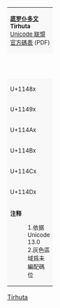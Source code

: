 {| class="wikitable nounderlines" style="border-collapse:collapse;background:#FFFFFF;font-size:large;text-align:center"
| colspan="17" style="background:#F8F8F8;font-size:small"| '''[[底罗仆多文]]<br>Tirhuta'''{{ref label|U11480_as_of_Unicode_version|1}}{{ref label|U11480_grey|2}}<br />[https://www.unicode.org/charts/PDF/U11480.pdf Unicode 联盟官方碼表] (PDF)
|- style="background:#F8F8F8;font-size:small"
| style="width:45pt" | &nbsp; || style="width:20pt"  | 0 || style="width:20pt"  | 1 || style="width:20pt"  | 2 || style="width:20pt"  | 3 || style="width:20pt"  | 4 || style="width:20pt"  | 5 || style="width:20pt"  | 6 || style="width:20pt"  | 7 || style="width:20pt"  | 8 || style="width:20pt"  | 9 || style="width:20pt"  | A || style="width:20pt"  | B || style="width:20pt"  | C || style="width:20pt"  | D || style="width:20pt"  | E || style="width:20pt"  | F
|-
| style="background:#F8F8F8;font-size:small"| U+1148x
| title="U+11480: TIRHUTA ANJI" | &#x11480;
| title="U+11481: TIRHUTA LETTER A" | &#x11481;
| title="U+11482: TIRHUTA LETTER AA" | &#x11482;
| title="U+11483: TIRHUTA LETTER I" | &#x11483;
| title="U+11484: TIRHUTA LETTER II" | &#x11484;
| title="U+11485: TIRHUTA LETTER U" | &#x11485;
| title="U+11486: TIRHUTA LETTER UU" | &#x11486;
| title="U+11487: TIRHUTA LETTER VOCALIC R" | &#x11487;
| title="U+11488: TIRHUTA LETTER VOCALIC RR" | &#x11488;
| title="U+11489: TIRHUTA LETTER VOCALIC L" | &#x11489;
| title="U+1148A: TIRHUTA LETTER VOCALIC LL" | &#x1148A;
| title="U+1148B: TIRHUTA LETTER E" | &#x1148B;
| title="U+1148C: TIRHUTA LETTER AI" | &#x1148C;
| title="U+1148D: TIRHUTA LETTER O" | &#x1148D;
| title="U+1148E: TIRHUTA LETTER AU" | &#x1148E;
| title="U+1148F: TIRHUTA LETTER KA" | &#x1148F;
|-
| style="background:#F8F8F8;font-size:small"| U+1149x
| title="U+11490: TIRHUTA LETTER KHA" | &#x11490;
| title="U+11491: TIRHUTA LETTER GA" | &#x11491;
| title="U+11492: TIRHUTA LETTER GHA" | &#x11492;
| title="U+11493: TIRHUTA LETTER NGA" | &#x11493;
| title="U+11494: TIRHUTA LETTER CA" | &#x11494;
| title="U+11495: TIRHUTA LETTER CHA" | &#x11495;
| title="U+11496: TIRHUTA LETTER JA" | &#x11496;
| title="U+11497: TIRHUTA LETTER JHA" | &#x11497;
| title="U+11498: TIRHUTA LETTER NYA" | &#x11498;
| title="U+11499: TIRHUTA LETTER TTA" | &#x11499;
| title="U+1149A: TIRHUTA LETTER TTHA" | &#x1149A;
| title="U+1149B: TIRHUTA LETTER DDA" | &#x1149B;
| title="U+1149C: TIRHUTA LETTER DDHA" | &#x1149C;
| title="U+1149D: TIRHUTA LETTER NNA" | &#x1149D;
| title="U+1149E: TIRHUTA LETTER TA" | &#x1149E;
| title="U+1149F: TIRHUTA LETTER THA" | &#x1149F;
|-
| style="background:#F8F8F8;font-size:small"| U+114Ax
| title="U+114A0: TIRHUTA LETTER DA" | &#x114A0;
| title="U+114A1: TIRHUTA LETTER DHA" | &#x114A1;
| title="U+114A2: TIRHUTA LETTER NA" | &#x114A2;
| title="U+114A3: TIRHUTA LETTER PA" | &#x114A3;
| title="U+114A4: TIRHUTA LETTER PHA" | &#x114A4;
| title="U+114A5: TIRHUTA LETTER BA" | &#x114A5;
| title="U+114A6: TIRHUTA LETTER BHA" | &#x114A6;
| title="U+114A7: TIRHUTA LETTER MA" | &#x114A7;
| title="U+114A8: TIRHUTA LETTER YA" | &#x114A8;
| title="U+114A9: TIRHUTA LETTER RA" | &#x114A9;
| title="U+114AA: TIRHUTA LETTER LA" | &#x114AA;
| title="U+114AB: TIRHUTA LETTER VA" | &#x114AB;
| title="U+114AC: TIRHUTA LETTER SHA" | &#x114AC;
| title="U+114AD: TIRHUTA LETTER SSA" | &#x114AD;
| title="U+114AE: TIRHUTA LETTER SA" | &#x114AE;
| title="U+114AF: TIRHUTA LETTER HA" | &#x114AF;
|-
| style="background:#F8F8F8;font-size:small"| U+114Bx
| title="U+114B0: TIRHUTA VOWEL SIGN AA" | &#x114B0;
| title="U+114B1: TIRHUTA VOWEL SIGN I" | &#x114B1;
| title="U+114B2: TIRHUTA VOWEL SIGN II" | &#x114B2;
| title="U+114B3: TIRHUTA VOWEL SIGN U" | &#x114B3;
| title="U+114B4: TIRHUTA VOWEL SIGN UU" | &#x114B4;
| title="U+114B5: TIRHUTA VOWEL SIGN VOCALIC R" | &#x114B5;
| title="U+114B6: TIRHUTA VOWEL SIGN VOCALIC RR" | &#x114B6;
| title="U+114B7: TIRHUTA VOWEL SIGN VOCALIC L" | &#x114B7;
| title="U+114B8: TIRHUTA VOWEL SIGN VOCALIC LL" | &#x114B8;
| title="U+114B9: TIRHUTA VOWEL SIGN E" | &#x114B9;
| title="U+114BA: TIRHUTA VOWEL SIGN SHORT E" | &#x114BA;
| title="U+114BB: TIRHUTA VOWEL SIGN AI" | &#x114BB;
| title="U+114BC: TIRHUTA VOWEL SIGN O" | &#x114BC;
| title="U+114BD: TIRHUTA VOWEL SIGN SHORT O" | &#x114BD;
| title="U+114BE: TIRHUTA VOWEL SIGN AU" | &#x114BE;
| title="U+114BF: TIRHUTA SIGN CANDRABINDU" | &#x114BF;
|-
| style="background:#F8F8F8;font-size:small"| U+114Cx
| title="U+114C0: TIRHUTA SIGN ANUSVARA" | &#x114C0;
| title="U+114C1: TIRHUTA SIGN VISARGA" | &#x114C1;
| title="U+114C2: TIRHUTA SIGN VIRAMA" | &#x114C2;
| title="U+114C3: TIRHUTA SIGN NUKTA" | &#x114C3;
| title="U+114C4: TIRHUTA SIGN AVAGRAHA" | &#x114C4;
| title="U+114C5: TIRHUTA GVANG" | &#x114C5;
| title="U+114C6: TIRHUTA ABBREVIATION SIGN" | &#x114C6;
| title="U+114C7: TIRHUTA OM" | &#x114C7;
| title="Reserved" style="background-color:#CCCCCC;" |  
| title="Reserved" style="background-color:#CCCCCC;" |  
| title="Reserved" style="background-color:#CCCCCC;" |  
| title="Reserved" style="background-color:#CCCCCC;" |  
| title="Reserved" style="background-color:#CCCCCC;" |  
| title="Reserved" style="background-color:#CCCCCC;" |  
| title="Reserved" style="background-color:#CCCCCC;" |  
| title="Reserved" style="background-color:#CCCCCC;" |  
|-
| style="background:#F8F8F8;font-size:small"| U+114Dx
| title="U+114D0: TIRHUTA DIGIT ZERO" | &#x114D0;
| title="U+114D1: TIRHUTA DIGIT ONE" | &#x114D1;
| title="U+114D2: TIRHUTA DIGIT TWO" | &#x114D2;
| title="U+114D3: TIRHUTA DIGIT THREE" | &#x114D3;
| title="U+114D4: TIRHUTA DIGIT FOUR" | &#x114D4;
| title="U+114D5: TIRHUTA DIGIT FIVE" | &#x114D5;
| title="U+114D6: TIRHUTA DIGIT SIX" | &#x114D6;
| title="U+114D7: TIRHUTA DIGIT SEVEN" | &#x114D7;
| title="U+114D8: TIRHUTA DIGIT EIGHT" | &#x114D8;
| title="U+114D9: TIRHUTA DIGIT NINE" | &#x114D9;
| title="Reserved" style="background-color:#CCCCCC;" |  
| title="Reserved" style="background-color:#CCCCCC;" |  
| title="Reserved" style="background-color:#CCCCCC;" |  
| title="Reserved" style="background-color:#CCCCCC;" |  
| title="Reserved" style="background-color:#CCCCCC;" |  
| title="Reserved" style="background-color:#CCCCCC;" |  
|-
| colspan="17" style="background:#F8F8F8;font-size:small;text-align:left"| '''注释'''
:1.{{note|U11480_as_of_Unicode_version}}依据 Unicode 13.0
:2.{{note|U11480_grey}}灰色區域爲未編配碼位
|}<noinclude>
[[Category:Unicode模板|Tirhuta]]
</noinclude>